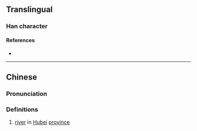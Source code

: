 {{also|浕}}
{{character info/new}}
==Translingual==

===Han character===
{{Han char|rn=85|rad=水|as=14|sn=17|four=35117|canj=ELMT|ids=⿰氵盡}}

====References====
* {{Han ref|kx=0655.310|dkj=18492|dj=1066.050|hdz=31774.030|uh=6FDC|ud=28636|bh=ED53|bd=60755}}

----

==Chinese==
{{zh-forms}}

===Pronunciation===
{{zh-pron
|m=jìn
|c=zeon6
|mc=y
|oc=y
|ma=
|cat=pn
}}

===Definitions===
{{zh-hanzi}}

# [[river]] in [[Hubei]] [[province]]